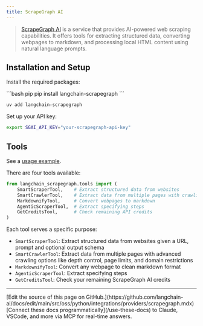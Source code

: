 ```yaml
---
title: ScrapeGraph AI
---
```


>[ScrapeGraph AI](https://scrapegraphai.com) is a service that provides AI-powered web scraping capabilities.
>It offers tools for extracting structured data, converting webpages to markdown, and processing local HTML content
>using natural language prompts.

## Installation and Setup

Install the required packages:

<CodeGroup>
```bash pip
pip install langchain-scrapegraph
```

```bash uv
uv add langchain-scrapegraph
```
</CodeGroup>

Set up your API key:

```bash
export SGAI_API_KEY="your-scrapegraph-api-key"
```

## Tools

See a [usage example](/oss/python/integrations/tools/scrapegraph).

There are four tools available:

```python
from langchain_scrapegraph.tools import (
    SmartScraperTool,    # Extract structured data from websites
    SmartCrawlerTool,    # Extract data from multiple pages with crawling
    MarkdownifyTool,     # Convert webpages to markdown
    AgenticScraperTool,  # Extract specifying steps
    GetCreditsTool,      # Check remaining API credits
)
```

Each tool serves a specific purpose:

- `SmartScraperTool`: Extract structured data from websites given a URL, prompt and optional output schema
- `SmartCrawlerTool`: Extract data from multiple pages with advanced crawling options like depth control, page limits, and domain restrictions
- `MarkdownifyTool`: Convert any webpage to clean markdown format
- `AgenticScraperTool`: Extract specifying steps
- `GetCreditsTool`: Check your remaining ScrapeGraph AI credits

---

<Callout icon="pen-to-square" iconType="regular">
    [Edit the source of this page on GitHub.](https://github.com/langchain-ai/docs/edit/main/src/oss/python/integrations/providers/scrapegraph.mdx)
</Callout>
<Tip icon="terminal" iconType="regular">
    [Connect these docs programmatically](/use-these-docs) to Claude, VSCode, and more via MCP for    real-time answers.
</Tip>
